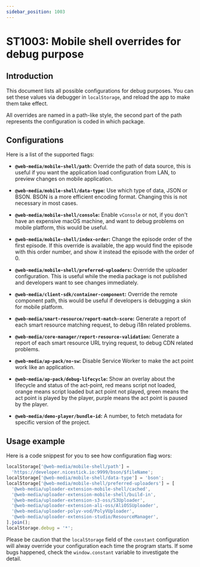 ```yaml
---
sidebar_position: 1003
---
```


# ST1003: Mobile shell overrides for debug purpose

## Introduction

This document lists all possible configurations for debug purposes. You can set
these values via debugger in `localStorage`, and reload the app to make them
take effect.

All overrides are named in a path-like style, the second part of the path
represents the configuration is coded in which package.

## Configurations

Here is a list of the supported flags:

- **`@web-media/mobile-shell/path`:** Override the path of data source, this is
  useful if you want the application load configuration from LAN, to preview
  changes on mobile application.

- **`@web-media/mobile-shell/data-type`:** Use which type of data, JSON or BSON.
  BSON is a more efficient encoding format. Changing this is not necessary in
  most cases.

- **`@web-media/mobile-shell/console`:** Enable `vConsole` or not, if you don't
  have an expensive macOS machine, and want to debug problems on mobile platform,
  this would be useful.

- **`@web-media/mobile-shell/index-order`:** Change the episode order of the
  first episode. If this override is available, the app would find the episode
  with this order number, and show it instead the episode with the order of 0.

- **`@web-media/mobile-shell/preferred-uploaders`:** Override the uploader
  configuration. This is useful while the media package is not published and
  developers want to see changes immediately.

- **`@web-media/client-sdk/container-component`:** Override the remote component
  path, this would be useful if developers is debugging a skin for mobile
  platform.

- **`@web-media/smart-resource/report-match-score`:** Generate a report of each
  smart resource matching request, to debug i18n related problems.

- **`@web-media/core-manager/report-resource-validation`:** Generate a report of
  each smart resource URL trying request, to debug CDN related problems.

- **`@web-media/ap-pack/no-sw`:** Disable Service Worker to make the act point
  work like an application.

- **`@web-media/ap-pack/debug-lifecycle`:** Show an overlay about the lifecycle
  and status of the act-point, red means script not loaded, orange means script
  loaded but act point not played, green means the act point is played by the
  player, purple means the act point is paused by the player.

- **`@web-media/demo-player/bundle-id`:** A number, to fetch metadata for
  specific version of the project.

## Usage example

Here is a code snippest for you to see how configuration flag wors:

```ts
localStorage['@web-media/mobile-shell/path'] =
  'https://developer.nicestick.io:9999/bson/$fileName';
localStorage['@web-media/mobile-shell/data-type'] = 'bson';
localStorage['@web-media/mobile-shell/preferred-uploaders'] = [
  '@web-media/uploader-extension-mobile-shell/cached',
  '@web-media/uploader-extension-mobile-shell/build-in',
  '@web-media/uploader-extension-s3-oss/S3Uploader',
  '@web-media/uploader-extension-ali-oss/AliOSSUploader',
  '@web-media/uploader-polyv-vod/PolyVUploader',
  '@web-media/uploader-extension-studio/ResourceManager',
].join();
localStorage.debug = '*';
```

Please be caution that the `localStorage` field of the `constant` configuration
will alway override your configuration each time the program starts. If some
bugs happened, check the `window.constant` variable to investigate the detail.
